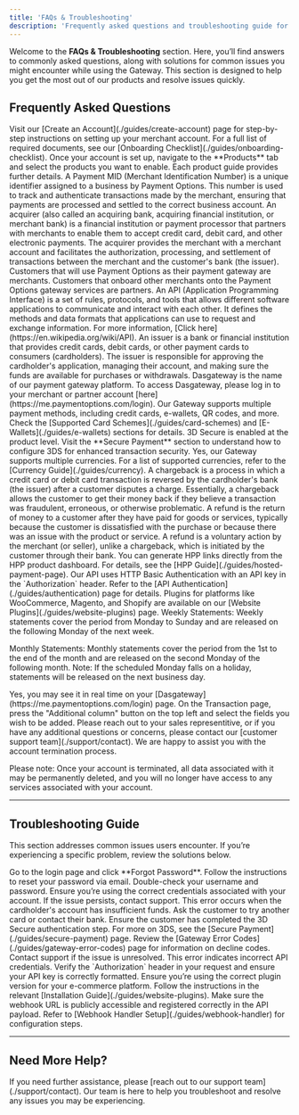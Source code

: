 ```yaml
---
title: 'FAQs & Troubleshooting'
description: 'Frequently asked questions and troubleshooting guide for merchants using the Gateway.'
---
```


Welcome to the **FAQs & Troubleshooting** section. Here, you’ll find answers to commonly asked questions, along with solutions for common issues you might encounter while using the Gateway. This section is designed to help you get the most out of our products and resolve issues quickly.

## **Frequently Asked Questions**

<Accordion title="Getting Started">
  <Accordion title="How do I create a Merchant Account?">
    Visit our [Create an Account](./guides/create-account) page for step-by-step instructions on setting up your merchant account.
  </Accordion>

  <Accordion title="What documents are needed to onboard as a merchant?">
    For a full list of required documents, see our [Onboarding Checklist](./guides/onboarding-checklist).
  </Accordion>

  <Accordion title="How do I add products to my account?">
    Once your account is set up, navigate to the **Products** tab and select the products you want to enable. Each product guide provides further details.
  </Accordion>

  <Accordion title="What is MID?">
    A Payment MID (Merchant Identification Number) is a unique identifier assigned to a business by Payment Options. This number is used to track and authenticate transactions made by the merchant, ensuring that payments are processed and settled to the correct business account.
  </Accordion>

  <Accordion title="What is acquirer?">
    An acquirer (also called an acquiring bank, acquiring financial institution, or merchant bank) is a financial institution or payment processor that partners with merchants to enable them to accept credit card, debit card, and other electronic payments. The acquirer provides the merchant with a merchant account and facilitates the authorization, processing, and settlement of transactions between the merchant and the customer's bank (the issuer).
  </Accordion>

  <Accordion title="What is merchant?">
    Customers that will use Payment Options as their payment gateway are merchants.
  </Accordion>

  <Accordion title="What is partner (reseller)?">
    Customers that onboard other merchants onto the Payment Options gateway services are partners.
  </Accordion>

  <Accordion title="What is API?">
    An API (Application Programming Interface) is a set of rules, protocols, and tools that allows different software applications to communicate and interact with each other. It defines the methods and data formats that applications can use to request and exchange information. For more information, [Click here](https://en.wikipedia.org/wiki/API).
  </Accordion>

  <Accordion title="What is an issuer?">
    An issuer is a bank or financial institution that provides credit cards, debit cards, or other payment cards to consumers (cardholders). The issuer is responsible for approving the cardholder's application, managing their account, and making sure the funds are available for purchases or withdrawals.
  </Accordion>

  <Accordion title="What is Dasgateway?">
    Dasgateway is the name of our payment gateway platform. To access Dasgateway, please log in to your merchant or partner account [here](https://me.paymentoptions.com/login).
  </Accordion>
</Accordion>

<Accordion title="Payment Processing">
  <Accordion title="What payment methods does the Gateway support?">
    Our Gateway supports multiple payment methods, including credit cards, e-wallets, QR codes, and more. Check the [Supported Card Schemes](./guides/card-schemes) and [E-Wallets](./guides/e-wallets) sections for details.
  </Accordion>

  <Accordion title="How do I enable 3D Secure (3DS) transactions?">
    3D Secure is enabled at the product level. Visit the **Secure Payment** section to understand how to configure 3DS for enhanced transaction security.
  </Accordion>

  <Accordion title="Can I process multi-currency payments?">
    Yes, our Gateway supports multiple currencies. For a list of supported currencies, refer to the [Currency Guide](./guides/currency).
  </Accordion>

  <Accordion title="What is chargeback?">
    A chargeback is a process in which a credit card or debit card transaction is reversed by the cardholder's bank (the issuer) after a customer disputes a charge. Essentially, a chargeback allows the customer to get their money back if they believe a transaction was fraudulent, erroneous, or otherwise problematic.
  </Accordion>

  <Accordion title="What is refund?">
    A refund is the return of money to a customer after they have paid for goods or services, typically because the customer is dissatisfied with the purchase or because there was an issue with the product or service. A refund is a voluntary action by the merchant (or seller), unlike a chargeback, which is initiated by the customer through their bank.
  </Accordion>
</Accordion>

<Accordion title="Technical Integration">
  <Accordion title="How do I generate an HPP (Hosted Payment Page) link?">
    You can generate HPP links directly from the HPP product dashboard. For details, see the [HPP Guide](./guides/hosted-payment-page).
  </Accordion>

  <Accordion title="What are the authentication requirements for API calls?">
    Our API uses HTTP Basic Authentication with an API key in the `Authorization` header. Refer to the [API Authentication](./guides/authentication) page for details.
  </Accordion>

  <Accordion title="Where can I download e-commerce plugins?">
    Plugins for platforms like WooCommerce, Magento, and Shopify are available on our [Website Plugins](./guides/website-plugins) page.
  </Accordion>
</Accordion>

<Accordion title="Gateway">
  <Accordion title="When will the statement come out?">
    Weekly Statements:
Weekly statements cover the period from Monday to Sunday and are released on the following Monday of the next week.

Monthly Statements:
Monthly statements cover the period from the 1st to the end of the month and are released on the second Monday of the following month.
Note: If the scheduled Monday falls on a holiday, statements will be released on the next business day.
  </Accordion>

  <Accordion title="Can I see transactions in real time?">
    Yes, you may see it in real time on your [Dasgateway](https://me.paymentoptions.com/login) page.
  </Accordion>

  <Accordion title="How do I add extra columns in the gateway?">
    On the Transaction page, press the "Additional column" button on the top left and select the fields you wish to be added.
  </Accordion>

  <Accordion title="How do I terminate my account?">
    Please reach out to your sales representitive, or if you have any additional questions or concerns, please contact our [customer support team](./support/contact). We are happy to assist you with the account termination process.

Please note: Once your account is terminated, all data associated with it may be permanently deleted, and you will no longer have access to any services associated with your account.
  </Accordion>
</Accordion>
***

## **Troubleshooting Guide**

This section addresses common issues users encounter. If you’re experiencing a specific problem, review the solutions below.

<Accordion title="Account Issues">
  <Accordion title="I forgot my password. How can I reset it?">
    Go to the login page and click **Forgot Password**. Follow the instructions to reset your password via email.
  </Accordion>

  <Accordion title="Why am I receiving a 'Login Failed' error?">
    Double-check your username and password. Ensure you’re using the correct credentials associated with your account. If the issue persists, contact support.
  </Accordion>
  
</Accordion>

<Accordion title="Payment Errors">
  <Accordion title="What does the 'Insufficient Funds' error mean?">
    This error occurs when the cardholder's account has insufficient funds. Ask the customer to try another card or contact their bank.
  </Accordion>

  <Accordion title="How can I resolve a '3DS Authentication Failed' error?">
    Ensure the customer has completed the 3D Secure authentication step. For more on 3DS, see the [Secure Payment](./guides/secure-payment) page.
  </Accordion>

  <Accordion title="Transaction was declined without a clear reason. What should I do?">
    Review the [Gateway Error Codes](./guides/gateway-error-codes) page for information on decline codes. Contact support if the issue is unresolved.
  </Accordion>
</Accordion>

<Accordion title="Technical Issues">
  <Accordion title="API request is returning a 401 Unauthorized error. What does this mean?">
    This error indicates incorrect API credentials. Verify the `Authorization` header in your request and ensure your API key is correctly formatted.
  </Accordion>

  <Accordion title="My plugin installation failed. How can I fix this?">
    Ensure you’re using the correct plugin version for your e-commerce platform. Follow the instructions in the relevant [Installation Guide](./guides/website-plugins).
  </Accordion>

  <Accordion title="Webhook events aren’t being received. What should I check?">
    Make sure the webhook URL is publicly accessible and registered correctly in the API payload. Refer to [Webhook Handler Setup](./guides/webhook-handler) for configuration steps.
  </Accordion>
</Accordion>

***

## **Need More Help?**

<Card title="Contact Support" icon="life-ring" href="/support/contact">
  If you need further assistance, please [reach out to our support team](./support/contact). Our team is here to help you troubleshoot and resolve any issues you may be experiencing.
</Card>